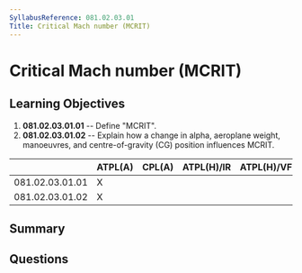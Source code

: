 ```yaml
---
SyllabusReference: 081.02.03.01
Title: Critical Mach number (MCRIT)
---
```


# Critical Mach number (MCRIT)

## Learning Objectives

1.  **081.02.03.01.01** -- Define "MCRIT".
2.  **081.02.03.01.02** -- Explain how a change in alpha, aeroplane weight,
    manoeuvres, and centre-of-gravity (CG) position influences MCRIT.

|                 | ATPL(A) | CPL(A) | ATPL(H)/IR | ATPL(H)/VFR | CPL(H) | IR | CBIR(A) |
| --------------- | ------- | ------ | ---------- | ----------- | ------ | -- | ------- |
| 081.02.03.01.01 | X       |        |            |             |        |    |         |
| 081.02.03.01.02 | X       |        |            |             |        |    |         |

## Summary

## Questions
